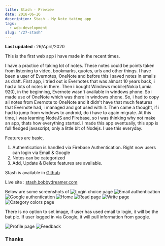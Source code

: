 ```yaml
---
title: Stash - Preview
date: 2018-06-16
description: Stash - My Note taking app
tags:
  - web-development
slug: "/27-stash"
---
```

**Last updated** : 26/April/2020     

This is the first web app i have made in the recent times. 

I have a practice of taking lot of notes. These notes could be points taken from listening to video, bookmarks, quotes, urls and other things. I have been a user of Evernotes, OneNote and before this i saved notes in emails as draft. First app, i tried out is Evernotes that was almost 10 years back, i had a lots of notes in there. Then i bought Windows mobile(Nokia Lumia 920), in the beginning, Evernote wasn't available in windows phone. So i made use of OneNote which was there in windows phone. So, i had to copy all notes from Evernote to OneNote and it didn't have that much features that Evernote had, i managed and got used with it. Then came a thought, if i had to jump from windows to android, do i have to again migrate. At this time, i was learning NodeJS and Firebase, so i was thinking why not make an app, thats how everything started. I made this app eventually, this app is full fledged javascript, only a little bit of Nodejs. I use this everyday. 

Features are basic,    

1. Authentication is handled via Firebase Authentication. Right now users can login via Email & Google
1. Notes can be categorized
1. Add, Update & Delete features are available. 

Stash is available in [Github](https://github.com/bobbydreamer/stash)

Live site : [stash.bobbydreamer.com](https://stash.bobbydreamer.com)

Below are some screenshots of 
![Login choice page](./stash1.png)
![Email authentication](./stash2.png)
![Google authentication](./stash3.png)
![Home](./stash4.png)
![Read page](./stash5.png)
![Write page](./stash6.png)
![Category colors page](./stash7.png)

There is no option to set image, if user has used email to login, it will be the bat pic. If user logged in via Google, it will pull information from google. 

![Profile page](./stash8.png)
![Feedback](./stash9.png)


### Thanks 